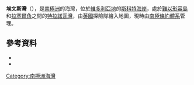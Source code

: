 {{coord|74|53|S|163|48|E|source:GNIS|display=title}}

'''埃文斯灣'''（{{lang-en|Evans Cove}}），是[[南極洲|南極洲]]的海灣，位於[[維多利亞地|維多利亞地]]的[[斯科特海岸|斯科特海岸]]，處於[[難以形容島|難以形容島]]和[[拉塞爾角|拉塞爾角]]之間的[[特拉諾瓦灣|特拉諾瓦灣]]，由[[英國|英國]]探險隊繪入地圖，現時由[[南極條約體系|南極條約體系]]管理。

==參考資料==
*{{cite gnis | type = antarid | id = 4656| name = Evans Cove | accessdate = 2012-03-06}}
*{{usgs-gazetteer|id=4656}}

{{DEFAULTSORT:Evans Cove}}
[[Category:南極洲海灣|Category:南極洲海灣]]


{{ScottCoast-geo-stub}}